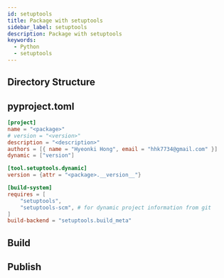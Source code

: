 ```yaml
---
id: setuptools
title: Package with setuptools
sidebar_label: setuptools
description: Package with setuptools
keywords:
  - Python
  - setuptools
---
```


## Directory Structure

## pyproject.toml

```toml
[project]
name = "<package>"
# version = "<version>"
description = "<description>"
authors = [{ name = "Hyeonki Hong", email = "hhk7734@gmail.com" }]
dynamic = ["version"]

[tool.setuptools.dynamic]
version = {attr = "<package>.__version__"}

[build-system]
requires = [
    "setuptools",
    "setuptools-scm", # for dynamic project information from git
]
build-backend = "setuptools.build_meta"
```

## Build

## Publish
